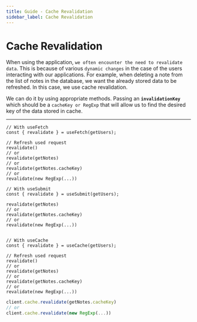 ```yaml
---
title: Guide - Cache Revalidation
sidebar_label: Cache Revalidation
---
```


# Cache Revalidation

When using the application, `we often encounter the need to revalidate data`. This is because of various
`dynamic changes` in the case of the users interacting with our applications. For example, when deleting a note from the
list of notes in the database, we want the already stored data to be refreshed. In this case, we use cache revalidation.

We can do it by using appropriate methods. Passing an **`invalidationKey`** which should be a `cacheKey or RegExp` that
will allow us to find the desired key of the data stored in cache.

---

<Tabs>
  <TabItem value="React" label="React" default>

```tsx
// With useFetch
const { revalidate } = useFetch(getUsers);

// Refresh used request
revalidate()
// or
revalidate(getNotes)
// or
revalidate(getNotes.cacheKey)
// or
revalidate(new RegExp(...))

// With useSubmit
const { revalidate } = useSubmit(getUsers);

revalidate(getNotes)
// or
revalidate(getNotes.cacheKey)
// or
revalidate(new RegExp(...))


// With useCache
const { revalidate } = useCache(getUsers);

// Refresh used request
revalidate()
// or
revalidate(getNotes)
// or
revalidate(getNotes.cacheKey)
// or
revalidate(new RegExp(...))
```

  </TabItem>
  <TabItem value="Typescript" label="Typescript" default>

```ts
client.cache.revalidate(getNotes.cacheKey)
// or
client.cache.revalidate(new RegExp(...))
```

  </TabItem>
</Tabs>

